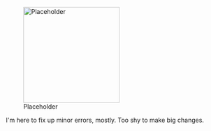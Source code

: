 [[File:Placeholder|thumb|220px]]

I'm here to fix up minor errors, mostly. Too shy to make big changes.